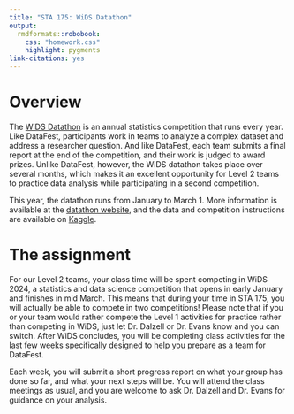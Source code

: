 ```yaml
---
title: "STA 175: WiDS Datathon"
output: 
  rmdformats::robobook:
    css: "homework.css"
    highlight: pygments
link-citations: yes
---
```


# Overview

The [WiDS Datathon](https://www.widsworldwide.org/learn/datathon/) is an annual statistics competition that runs every year. Like DataFest, participants work in teams to analyze a complex dataset and address a researcher question. And like DataFest, each team submits a final report at the end of the competition, and their work is judged to award prizes. Unlike DataFest, however, the WiDS datathon takes place over several months, which makes it an excellent opportunity for Level 2 teams to practice data analysis while participating in a second competition.

This year, the datathon runs from January to March 1. More information is available at the [datathon website](https://www.widsworldwide.org/learn/datathon), and the data and competition instructions are available on [Kaggle](https://www.kaggle.com/competitions/widsdatathon2024-challenge1). 

# The assignment

For our Level 2 teams, your class time will be spent competing in WiDS 2024, a statistics and data science competition that opens in early January and finishes in mid March. This means that during your time in STA 175, you will actually be able to compete in two competitions! Please note that if you or your team would rather compete the Level 1 activities for practice rather than competing in WiDS, just let Dr. Dalzell or Dr. Evans know and you can switch. After WiDS concludes, you will be completing class activities for the last few weeks specifically designed to help you prepare as a team for DataFest. 

Each week, you will submit a short progress report on what your group has done so far, and what your next steps will be. You will attend the class meetings as usual, and you are welcome to ask Dr. Dalzell and Dr. Evans for guidance on your analysis.